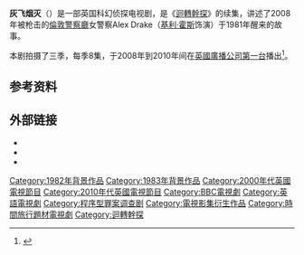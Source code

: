 {{Expand English|Ashes to Ashes (TV series)|tpercent=10}}
'''灰飞烟灭'''（{{lang-en|Ashes to Ashes}}）是一部英国科幻侦探电视剧，是《[[迴轉幹探|迴轉幹探]]》的续集，讲述了2008年被枪击的[[倫敦警察廳|倫敦警察廳]]女警察Alex Drake（[[基利·霍斯|基利·霍斯]]饰演）于1981年醒来的故事。

本剧拍摄了三季，每季8集，于2008年到2010年间在[[英國廣播公司第一台|英國廣播公司第一台]]播出<ref>{{cite web |url=http://www.bbc.co.uk/pressoffice/proginfo/tv/2010/wk13/unplaced.shtml#unplaced_ashes |title=Press Office – Network TV Programme Information BBC Week 13 Unplaced |publisher=BBC |date=10 February 2004 |accessdate=18 March 2010 |archiveurl=https://web.archive.org/web/20100324183533/http://www.bbc.co.uk/pressoffice/proginfo/tv/2010/wk13/unplaced.shtml#unplaced_ashes |archivedate=2010年3月24日 |deadurl=no }}</ref>。

==参考资料==
<references/>
==外部链接==
* {{bbc.co.uk|id=ashestoashes|title=''Ashes to Ashes''}}
*{{Bbc.co.uk|id=/writersroom/insight/downloads/scripts/ashes_to_ashes_s1e1.pdf|title=''Ashes to Ashes - Series 1, Episode 1 - Script''}}
* {{IMDb title|id=1008108|title=Ashes to Ashes}}

{{DEFAULTSORT:Ashes to Ashes (TV series)}}
[[Category:1982年背景作品|Category:1982年背景作品]]
[[Category:1983年背景作品|Category:1983年背景作品]]
[[Category:2000年代英國電視節目|Category:2000年代英國電視節目]]
[[Category:2010年代英國電視節目|Category:2010年代英國電視節目]]
[[Category:BBC電視劇|Category:BBC電視劇]]
[[Category:英語電視劇|Category:英語電視劇]]
[[Category:程序型罪案调查剧|Category:程序型罪案调查剧]]
[[Category:電視影集衍生作品|Category:電視影集衍生作品]]
[[Category:時間旅行題材電視劇|Category:時間旅行題材電視劇]]
[[Category:迴轉幹探|Category:迴轉幹探]]